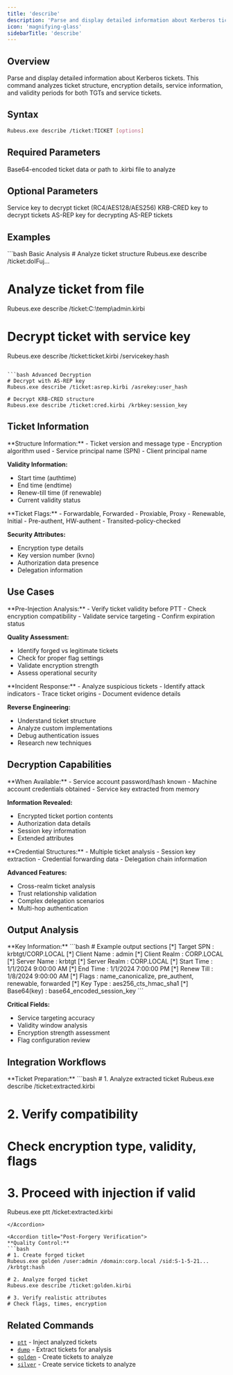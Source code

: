 ```yaml
---
title: 'describe'
description: 'Parse and display detailed information about Kerberos tickets'
icon: 'magnifying-glass'
sidebarTitle: 'describe'
---
```


## Overview

Parse and display detailed information about Kerberos tickets. This command analyzes ticket structure, encryption details, service information, and validity periods for both TGTs and service tickets.

## Syntax

```bash
Rubeus.exe describe /ticket:TICKET [options]
```

## Required Parameters

<ParamField path="ticket" type="string" required>
  Base64-encoded ticket data or path to .kirbi file to analyze
</ParamField>

## Optional Parameters

<ParamField path="servicekey" type="string">
  Service key to decrypt ticket (RC4/AES128/AES256)
</ParamField>

<ParamField path="krbkey" type="string">
  KRB-CRED key to decrypt tickets
</ParamField>

<ParamField path="asrekey" type="string">
  AS-REP key for decrypting AS-REP tickets
</ParamField>

## Examples

<CodeGroup>
```bash Basic Analysis
# Analyze ticket structure
Rubeus.exe describe /ticket:doIFuj...

# Analyze ticket from file
Rubeus.exe describe /ticket:C:\temp\admin.kirbi

# Decrypt ticket with service key
Rubeus.exe describe /ticket:ticket.kirbi /servicekey:hash
```

```bash Advanced Decryption
# Decrypt with AS-REP key
Rubeus.exe describe /ticket:asrep.kirbi /asrekey:user_hash

# Decrypt KRB-CRED structure
Rubeus.exe describe /ticket:cred.kirbi /krbkey:session_key
```
</CodeGroup>

## Ticket Information

<Accordion title="Basic Ticket Details">
  **Structure Information:**
  - Ticket version and message type
  - Encryption algorithm used
  - Service principal name (SPN)
  - Client principal name

  **Validity Information:**
  - Start time (authtime)
  - End time (endtime)
  - Renew-till time (if renewable)
  - Current validity status
</Accordion>

<Accordion title="Flags and Attributes">
  **Ticket Flags:**
  - Forwardable, Forwarded
  - Proxiable, Proxy
  - Renewable, Initial
  - Pre-authent, HW-authent
  - Transited-policy-checked

  **Security Attributes:**
  - Encryption type details
  - Key version number (kvno)
  - Authorization data presence
  - Delegation information
</Accordion>

## Use Cases

<Accordion title="Ticket Validation">
  **Pre-Injection Analysis:**
  - Verify ticket validity before PTT
  - Check encryption compatibility
  - Validate service targeting
  - Confirm expiration status

  **Quality Assessment:**
  - Identify forged vs legitimate tickets
  - Check for proper flag settings
  - Validate encryption strength
  - Assess operational security
</Accordion>

<Accordion title="Forensic Analysis">
  **Incident Response:**
  - Analyze suspicious tickets
  - Identify attack indicators
  - Trace ticket origins
  - Document evidence details

  **Reverse Engineering:**
  - Understand ticket structure
  - Analyze custom implementations
  - Debug authentication issues
  - Research new techniques
</Accordion>

## Decryption Capabilities

<Accordion title="Service Key Decryption">
  **When Available:**
  - Service account password/hash known
  - Machine account credentials obtained
  - Service key extracted from memory

  **Information Revealed:**
  - Encrypted ticket portion contents
  - Authorization data details
  - Session key information
  - Extended attributes
</Accordion>

<Accordion title="KRB-CRED Analysis">
  **Credential Structures:**
  - Multiple ticket analysis
  - Session key extraction
  - Credential forwarding data
  - Delegation chain information

  **Advanced Features:**
  - Cross-realm ticket analysis
  - Trust relationship validation
  - Complex delegation scenarios
  - Multi-hop authentication
</Accordion>

## Output Analysis

<Accordion title="Understanding Output">
  **Key Information:**
  ```bash
  # Example output sections
  [*] Target SPN             : krbtgt/CORP.LOCAL
  [*] Client Name            : admin
  [*] Client Realm           : CORP.LOCAL
  [*] Server Name            : krbtgt
  [*] Server Realm           : CORP.LOCAL
  [*] Start Time             : 1/1/2024 9:00:00 AM
  [*] End Time               : 1/1/2024 7:00:00 PM
  [*] Renew Till             : 1/8/2024 9:00:00 AM
  [*] Flags                  : name_canonicalize, pre_authent, renewable, forwarded
  [*] Key Type               : aes256_cts_hmac_sha1
  [*] Base64(key)            : base64_encoded_session_key
  ```

  **Critical Fields:**
  - Service targeting accuracy
  - Validity window analysis
  - Encryption strength assessment
  - Flag configuration review
</Accordion>

## Integration Workflows

<Accordion title="Pre-Attack Analysis">
  **Ticket Preparation:**
  ```bash
  # 1. Analyze extracted ticket
  Rubeus.exe describe /ticket:extracted.kirbi

  # 2. Verify compatibility
  # Check encryption type, validity, flags

  # 3. Proceed with injection if valid
  Rubeus.exe ptt /ticket:extracted.kirbi
  ```
</Accordion>

<Accordion title="Post-Forgery Verification">
  **Quality Control:**
  ```bash
  # 1. Create forged ticket
  Rubeus.exe golden /user:admin /domain:corp.local /sid:S-1-5-21... /krbtgt:hash

  # 2. Analyze forged ticket
  Rubeus.exe describe /ticket:golden.kirbi

  # 3. Verify realistic attributes
  # Check flags, times, encryption
  ```
</Accordion>

## Related Commands

- [`ptt`](/GhostPack/Rubeus-mdx/commands/management/ptt) - Inject analyzed tickets
- [`dump`](/GhostPack/Rubeus-mdx/commands/extraction/dump) - Extract tickets for analysis
- [`golden`](/GhostPack/Rubeus-mdx/commands/forgery/golden) - Create tickets to analyze
- [`silver`](/GhostPack/Rubeus-mdx/commands/forgery/silver) - Create service tickets to analyze